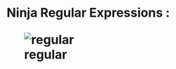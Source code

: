 <H1> Ninja Regular  Expressions  :

![regular](https://cloud.githubusercontent.com/assets/7158671/23577680/31d94f3e-00ce-11e7-9536-ced50ec0cfeb.png)
